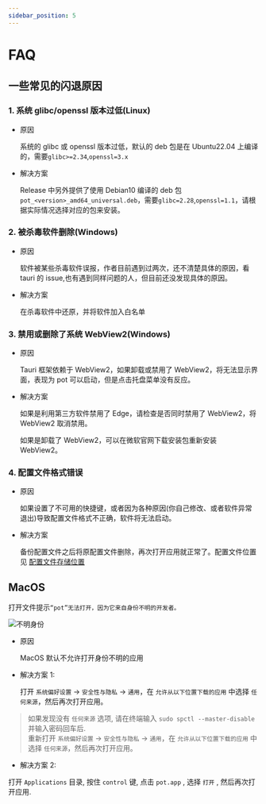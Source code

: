 ```yaml
---
sidebar_position: 5
---
```


# FAQ

## 一些常见的闪退原因

### 1. 系统 glibc/openssl 版本过低(Linux)

- 原因

  系统的 glibc 或 openssl 版本过低，默认的 deb 包是在 Ubuntu22.04 上编译的，需要`glibc>=2.34`,`openssl=3.x`

- 解决方案

  Release 中另外提供了使用 Debian10 编译的 deb 包`pot_<version>_amd64_universal.deb`，需要`glibc=2.28`,`openssl=1.1`，请根据实际情况选择对应的包来安装。

### 2. 被杀毒软件删除(Windows)

- 原因

  软件被某些杀毒软件误报，作者目前遇到过两次，还不清楚具体的原因，看 tauri 的 issue,也有遇到同样问题的人，但目前还没发现具体的原因。

- 解决方案

  在杀毒软件中还原，并将软件加入白名单

### 3. 禁用或删除了系统 WebView2(Windows)

- 原因

  Tauri 框架依赖于 WebView2，如果卸载或禁用了 WebView2，将无法显示界面，表现为 pot 可以启动，但是点击托盘菜单没有反应。

- 解决方案

  如果是利用第三方软件禁用了 Edge，请检查是否同时禁用了 WebView2，将 WebView2 取消禁用。

  如果是卸载了 WebView2，可以在微软官网下载安装包重新安装 WebView2。

### 4. 配置文件格式错误

- 原因

  如果设置了不可用的快捷键，或者因为各种原因(你自己修改、或者软件异常退出)导致配置文件格式不正确，软件将无法启动。

- 解决方案

  备份配置文件之后将原配置文件删除，再次打开应用就正常了。配置文件位置见 [配置文件存储位置](/docs/tutorial/faq#配置文件存储位置)

## MacOS

打开文件提示`“pot”无法打开，因为它来自身份不明的开发者。`

![不明身份](./assets/macos-unidentified-developer.jpg)

- 原因

  MacOS 默认不允许打开身份不明的应用

- 解决方案 1:

  打开 `系统偏好设置` -> `安全性与隐私` -> `通用`，在 `允许从以下位置下载的应用` 中选择 `任何来源`，然后再次打开应用。

> 如果发现没有 `任何来源` 选项, 请在终端输入 `sudo spctl --master-disable` 并输入密码回车后.  
> 重新打开 `系统偏好设置` -> `安全性与隐私` -> `通用`，在 `允许从以下位置下载的应用` 中选择 `任何来源`，然后再次打开应用。

- 解决方案 2:

打开 `Applications` 目录, 按住 `control` 键, 点击 `pot.app` , 选择 `打开` , 然后再次打开应用.

<div
  class="wwads-cn wwads-horizontal wwads-sticky"
  data-id="285"
  style={{ maxWidth: "180px" }}
></div>
